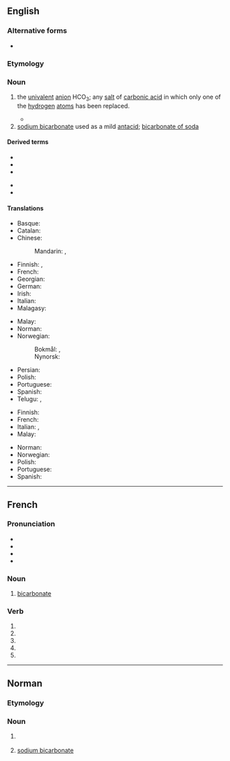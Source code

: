 {{also|Bicarbonate|bicarbonaté}}
==English==

===Alternative forms===
* {{l|en|bi-carbonate}}

===Etymology===
{{prefix|en|bi|carbonate}}

===Noun===
{{wikipedia}}
{{en-noun}}

# {{lb|en|chemistry}} the [[univalent]] [[anion]] HCO<sub>3</sub>; any [[salt]] of [[carbonic acid]] in which only one of the [[hydrogen]] [[atom]]s has been replaced. {{defdate|from 1814}}
#* {{quote-journal|en|author=William Hyde Wollaston|year=1814|title=A synoptic scale of chemical equivalents|journal=Philosophical Transactions of the Royal Society|volume=104|page=11|passage=The next question that occurs relates to the composition of this crystallized carbonate of potash, which I am induced to call '''bi-carbonate''' of potash, for the purpose of marking more decidedly the distinction between this salt and that which is commonly called a subcarbonate, and in order to refer at once to the double dose of carbonic acid contained in it.}}
# [[sodium bicarbonate]] used as a mild [[antacid]]; [[bicarbonate of soda]]

====Derived terms====
{{der-top}}
* {{l|en|bicarbonate of soda}}
* {{l|en|cobalt-bicarbonate method}}
* {{l|en|manganese bicarbonate}}
{{der-mid}}
* {{l|en|potassium bicarbonate}}
* {{l|en|sodium bicarbonate}}
{{der-bottom}}

====Translations====
{{trans-top|chemistry}}
* Basque: {{t|eu|bikarbonato}}
* Catalan: {{t|ca|bicarbonat|m}}
* Chinese:
*: Mandarin: {{t|cmn|碳酸氢根|tr=tàn suān qīng gēn}}, {{t|cmn|碳酸氢盐|tr=tàn suān qīng yán}}
* Finnish: {{t+|fi|vetykarbonaatti}}, {{t+|fi|bikarbonaatti}}
* French: {{t+|fr|bicarbonate|m}}
* Georgian: {{t|ka|ბიკარბონატი}}
* German: {{t|de|Bicarbonat|n}}
* Irish: {{t|ga|décharbónáit|f}}
* Italian: {{t+|it|bicarbonato|m}}
* Malagasy: {{t+|mg|karibonetra}}
{{trans-mid}}
* Malay: {{t|ms|bikarbonat}}
* Norman: {{t|nrf|bicarbonate|m}}
* Norwegian: 
*: Bokmål: {{t|nb|hydrogenkarbonat|n}}, {{t|nb|bikarbonat|n}}
*: Nynorsk: {{t|nn|hydrogenkarbonat|n}}
* Persian: {{t|fa|بی‌کربنات|tr=bikarbonât|sc=fa-Arab}}
* Polish: {{t+|pl|wodorowęglan|m}}
* Portuguese: {{t|pt|bicarbonato|m}}
* Spanish: {{t+|es|bicarbonato|m}}
* Telugu: {{t|te|బైకార్బొనేటు}}, {{t|te|ద్వికర్బనితము}} {{qualifier|archaic}}
{{trans-bottom}}

{{trans-top|of soda}}
* Finnish: {{t+|fi|ruokasooda}}
* French: {{t+|fr|bicarbonate|m}}
* Italian: {{t+|it|bicarbonato di sodio|m}}, {{t+|it|bicarbonato|m}}
* Malay: {{t|ms|bikarbonat}}
{{trans-mid}}
* Norman: {{t|nrf|bicarbonate|m}}
* Norwegian: {{t|no|natron|n}}
* Polish: {{t|pl|soda oczyszczona|f}}
* Portuguese: {{t|pt|bicarbonato|m}}
* Spanish: {{t+|es|bicarbonato|m}}
{{trans-bottom}}

----

==French==

===Pronunciation===
* {{fr-IPA}}
* {{audio|fr|Fr-Paris--bicarbonate.ogg|Audio (Paris)}}
* {{audio|fr|Fr-bicarbonate.ogg|Audio}}
* {{homophones|fr|bicarbonatent|bicarbonates}}

===Noun===
{{fr-noun|m}}

# {{lb|fr|inorganic chemistry}} [[#English|bicarbonate]]

===Verb===
{{head|fr|verb form}}

# {{inflection of|fr|bicarbonater||1|s|pres|ind}}
# {{inflection of|fr|bicarbonater||3|s|pres|ind}}
# {{inflection of|fr|bicarbonater||1|s|pres|sub}}
# {{inflection of|fr|bicarbonater||3|s|pres|sub}}
# {{inflection of|fr|bicarbonater||2|s|imp}}

----

==Norman==

===Etymology===
{{rfe|nrf}}

===Noun===
{{nrf-noun|m}}

# {{lb|nrf|Jersey|chemistry}} {{l|en|bicarbonate}}
# {{lb|nrf|Jersey}} [[sodium bicarbonate]]